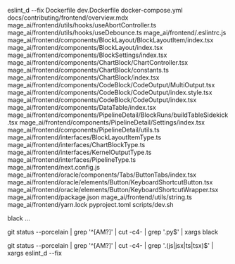 eslint_d --fix Dockerfile dev.Dockerfile docker-compose.yml docs/contributing/frontend/overview.mdx mage_ai/frontend/utils/hooks/useAbortController.ts mage_ai/frontend/utils/hooks/useDebounce.ts mage_ai/frontend/.eslintrc.js mage_ai/frontend/components/BlockLayout/BlockLayoutItem/index.tsx mage_ai/frontend/components/BlockLayout/index.tsx mage_ai/frontend/components/BlockSettings/index.tsx mage_ai/frontend/components/ChartBlock/ChartController.tsx mage_ai/frontend/components/ChartBlock/constants.ts mage_ai/frontend/components/ChartBlock/index.tsx mage_ai/frontend/components/CodeBlock/CodeOutput/MultiOutput.tsx mage_ai/frontend/components/CodeBlock/CodeOutput/index.style.tsx mage_ai/frontend/components/CodeBlock/CodeOutput/index.tsx mage_ai/frontend/components/DataTable/index.tsx mage_ai/frontend/components/PipelineDetail/BlockRuns/buildTableSidekick.tsx mage_ai/frontend/components/PipelineDetail/Settings/index.tsx mage_ai/frontend/components/PipelineDetail/utils.ts mage_ai/frontend/interfaces/BlockLayoutItemType.ts mage_ai/frontend/interfaces/ChartBlockType.ts mage_ai/frontend/interfaces/KernelOutputType.ts mage_ai/frontend/interfaces/PipelineType.ts mage_ai/frontend/next.config.js mage_ai/frontend/oracle/components/Tabs/ButtonTabs/index.tsx mage_ai/frontend/oracle/elements/Button/KeyboardShortcutButton.tsx mage_ai/frontend/oracle/elements/Button/KeyboardShortcutWrapper.tsx mage_ai/frontend/package.json mage_ai/frontend/utils/string.ts mage_ai/frontend/yarn.lock pyproject.toml scripts/dev.sh

black ...

git status --porcelain | grep '^[AM?]' | cut -c4- | grep '\.py$' | xargs black

git status --porcelain | grep '^[AM?]' | cut -c4- | grep '\.\(js\|jsx\|ts\|tsx\)$' | xargs eslint_d --fix
